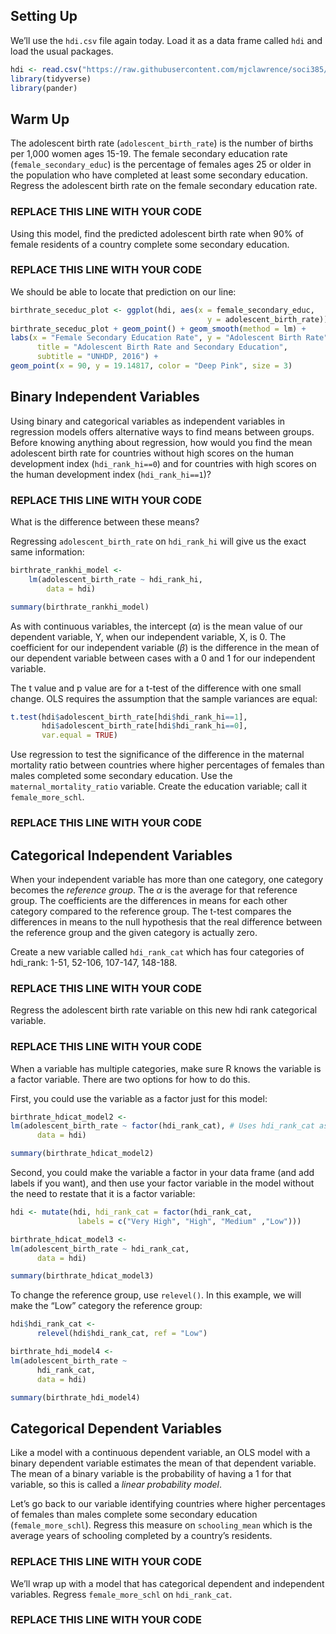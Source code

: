 ## Setting Up

We'll use the `hdi.csv` file again today. Load it as a data frame called `hdi` and load the usual packages.

```r
hdi <- read.csv("https://raw.githubusercontent.com/mjclawrence/soci385/master/data/hdi.csv")
library(tidyverse)
library(pander)
```

## Warm Up

The adolescent birth rate (`adolescent_birth_rate`) is the number of births per 1,000 women ages 15-19. The female secondary education rate (`female_secondary_educ`) is the percentage of females ages 25 or older in the population who have completed at least some secondary education. Regress the adolescent birth rate on the female secondary education rate.

### REPLACE THIS LINE WITH YOUR CODE

Using this model, find the predicted adolescent birth rate when 90% of female residents of a country complete some secondary education.

### REPLACE THIS LINE WITH YOUR CODE


We should be able to locate that prediction on our line:

```r
birthrate_seceduc_plot <- ggplot(hdi, aes(x = female_secondary_educ,
                                            y = adolescent_birth_rate))
birthrate_seceduc_plot + geom_point() + geom_smooth(method = lm) + 
labs(x = "Female Secondary Education Rate", y = "Adolescent Birth Rate",
      title = "Adolescent Birth Rate and Secondary Education",
      subtitle = "UNHDP, 2016") +
geom_point(x = 90, y = 19.14817, color = "Deep Pink", size = 3)
```



## Binary Independent Variables

Using binary and categorical variables as independent variables in regression models offers alternative ways to find means between groups. Before knowing anything about regression, how would you find the mean adolescent birth rate for countries without high scores on the human development index (`hdi_rank_hi==0`) and for countries with high scores on the human development index (`hdi_rank_hi==1`)?

### REPLACE THIS LINE WITH YOUR CODE


What is the difference between these means?


Regressing `adolescent_birth_rate` on `hdi_rank_hi` will give us the exact same information: 

```r
birthrate_rankhi_model <- 
	lm(adolescent_birth_rate ~ hdi_rank_hi,
		data = hdi)

summary(birthrate_rankhi_model)
```

As with continuous variables, the intercept ($\alpha$) is the mean value of our dependent variable, Y, when our independent variable, X, is 0. The coefficient for our independent variable ($\beta$) is the difference in the mean of our dependent variable between cases with a 0 and 1 for our independent variable.

The t value and p value are for a t-test of the difference with one small change. OLS requires the assumption that the sample variances are equal:

```r
t.test(hdi$adolescent_birth_rate[hdi$hdi_rank_hi==1],
       hdi$adolescent_birth_rate[hdi$hdi_rank_hi==0],
       var.equal = TRUE)
```

Use regression to test the significance of the difference in the maternal mortality ratio between countries where higher percentages of females than males completed some secondary education. Use the `maternal_mortality_ratio` variable. Create the education variable; call it `female_more_schl`.

### REPLACE THIS LINE WITH YOUR CODE



## Categorical Independent Variables

When your independent variable has more than one category, one category becomes the *reference group*. The $\alpha$ is the average for that reference group. The coefficients are the differences in means for each other category compared to the reference group. The t-test compares the differences in means to the null hypothesis that the real difference between the reference group and the given category is actually zero.

Create a new variable called `hdi_rank_cat` which has four categories of hdi_rank: 1-51, 52-106, 107-147, 148-188.

### REPLACE THIS LINE WITH YOUR CODE

Regress the adolescent birth rate variable on this new hdi rank categorical variable.

### REPLACE THIS LINE WITH YOUR CODE


When a variable has multiple categories, make sure R knows the variable is a factor variable. There are two options for how to do this. 

First, you could use the variable as a factor just for this model:

```r
birthrate_hdicat_model2 <- 
lm(adolescent_birth_rate ~ factor(hdi_rank_cat), # Uses hdi_rank_cat as a factor
      data = hdi)

summary(birthrate_hdicat_model2)
```

Second, you could make the variable a factor in your data frame (and add labels if you want), and then use your factor variable in the model without the need to restate that it is a factor variable:

```r
hdi <- mutate(hdi, hdi_rank_cat = factor(hdi_rank_cat,
               labels = c("Very High", "High", "Medium" ,"Low")))

birthrate_hdicat_model3 <- 
lm(adolescent_birth_rate ~ hdi_rank_cat, 
      data = hdi)

summary(birthrate_hdicat_model3)
```

To change the reference group, use `relevel()`. In this example, we will make the "Low" category the reference group:

```r
hdi$hdi_rank_cat <- 
      relevel(hdi$hdi_rank_cat, ref = "Low")

birthrate_hdi_model4 <- 
lm(adolescent_birth_rate ~ 
      hdi_rank_cat, 
      data = hdi)

summary(birthrate_hdi_model4)
```


## Categorical Dependent Variables

Like a model with a continuous dependent variable, an OLS model with a binary dependent variable estimates the mean of that dependent variable. The mean of a binary variable is the probability of having a 1 for that variable, so this is called a *linear probability model*.

Let's go back to our variable identifying countries where higher percentages of females than males complete some secondary education (`female_more_schl`). Regress this measure on `schooling_mean` which is the average years of schooling completed by a country's residents.

### REPLACE THIS LINE WITH YOUR CODE


We'll wrap up with a model that has categorical dependent and independent variables. Regress `female_more_schl` on `hdi_rank_cat`.

### REPLACE THIS LINE WITH YOUR CODE
